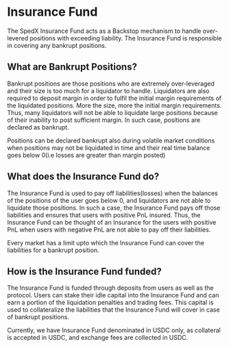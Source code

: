 # Insurance Fund

The SpedX Insurance Fund acts as a Backstop mechanism to handle over-levered positions with exceeding liability.
The Insurance Fund is responsible in covering any bankrupt positions.

## What are Bankrupt Positions?

Bankrupt positions are those positions who are extremely over-leveraged and their size is too much for a liquidator to handle.
Liquidators are also required to deposit margin in order to fulfil the initial margin requirements of the liquidated positions.
More the size, more the initial margin requirements. Thus, many liquidators will not be able to liquidate large positions because
of their inability to post sufficient margin. In such case, positions are declared as bankrupt.

Positions can be declared bankrupt also during volatile market conditions when positions may not be liquidated in time and their
real time balance goes below 0(i.e losses are greater than margin posted)

## What does the Insurance Fund do?

The Insurance Fund is used to pay off liabilities(losses) when the balances of the positions of the user goes below 0, and liquidators
are not able to liquidate those positions. In such a case, the Insurance Fund pays off those liabilities and ensures that users with
positive PnL insured. Thus, the Insurance Fund can be thought of an Insurance for the users with positive PnL when users with negative PnL
are not able to pay off their liabilities.

Every market has a limit upto which the Insurance Fund can cover the liabilities for a bankrupt position.

## How is the Insurance Fund funded?

The Insurance Fund is funded through deposits from users as well as the protocol. Users can stake their idle capital into the
Insurance Fund and can earn a portion of the liquidation penalties and trading fees. This capital is used to collateralize the liabilities
that the Insurance Fund will cover in case of bankrupt positions.

Currently, we have Insurance Fund denominated in USDC only, as collateral is accepted in USDC, and exchange fees are collected in USDC.
